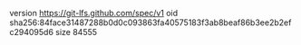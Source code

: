 version https://git-lfs.github.com/spec/v1
oid sha256:84face31487288b0d0c093863fa40575183f3ab8beaf86b3ee2b2efc294095d6
size 84555
